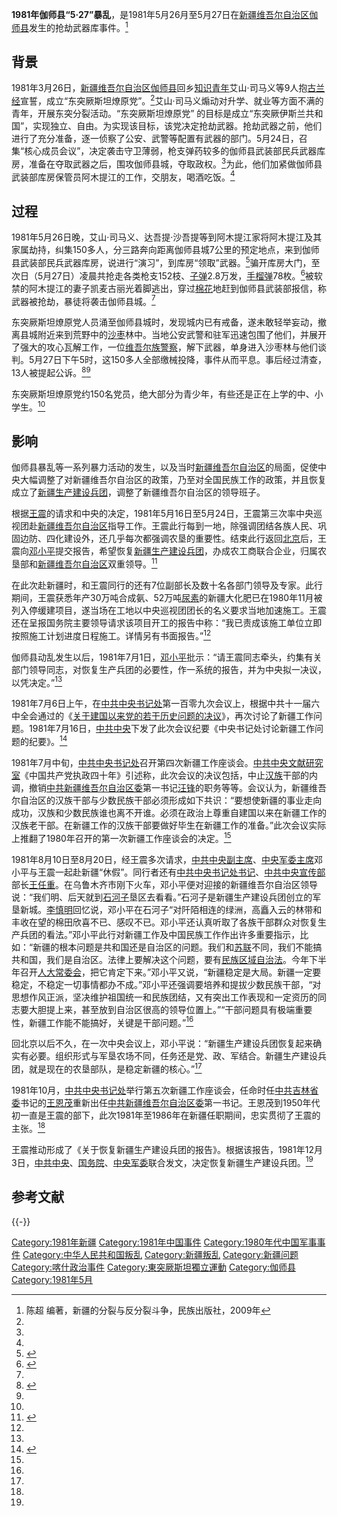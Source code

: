'''1981年伽师县“5·27”暴乱'''，是1981年5月26月至5月27日在[[新疆维吾尔自治区|新疆维吾尔自治区]][[伽师县|伽师县]]发生的抢劫武器库事件。<ref name=chen>陈超 编著，新疆的分裂与反分裂斗争，民族出版社，2009年</ref>

==背景==
1981年3月26日，[[新疆维吾尔自治区|新疆维吾尔自治区]][[伽师县|伽师县]]回乡[[知识青年|知识青年]]艾山·司马义等9人抱[[古兰经|古兰经]]宣誓，成立“东突厥斯坦燎原党”。<ref name=wokan/>艾山·司马义煽动对升学、就业等方面不满的青年，开展东突分裂活动。“东突厥斯坦燎原党” 的目标是成立“东突厥伊斯兰共和国”，实现独立、自由。为实现该目标，该党决定抢劫武器。抢劫武器之前，他们进行了充分准备，逐一侦察了公安、武警等配置有武器的部门。5月24日，召集“核心成员会议”，决定袭击守卫薄弱，枪支弹药较多的伽师县武装部民兵武器库房，准备在夺取武器之后，围攻伽师县城，夺取政权。<ref name=chen/>为此，他们加紧做伽师县武装部库房保管员阿木提江的工作，交朋友，喝酒吃饭。<ref name=wokan/>

==过程==
1981年5月26日晚，艾山·司马义、达吾提·沙吾提等到阿木提江家将阿木提江及其家属劫持，纠集150多人，分三路奔向距离伽师县城7公里的预定地点，来到伽师县武装部民兵武器库房，说进行“演习”，到库房“领取”武器。<ref name=wokan>{{Cite web |url=http://www.bt.chinanews.com/Article/jishi/201401/319497.html |title=陈新元，我看维吾尔人（讲课稿），兵团新闻网，2014-01-27 |accessdate=2014-04-07 |archive-date=2014-05-25 |archive-url=https://web.archive.org/web/20140525194919/http://www.bt.chinanews.com/Article/jishi/201401/319497.html |dead-url=yes }}</ref>骗开库房大门，至次日（5月27日）凌晨共抢走各类枪支152枝、[[子弹|子弹]]2.8万发，[[手榴弹|手榴弹]]78枚。<ref>{{Cite web |url=http://www.hybsl.cn/zt/smnhy/ssssss1/2014-03-28/45497.html |title=80年代是新疆地区最为稳定的时期（上），胡耀邦史料信息网，2014-03-28 |accessdate=2014-04-07 |archive-date=2019-08-14 |archive-url=https://web.archive.org/web/20190814112417/http://www.hybsl.cn/zt/smnhy/ssssss1/2014-03-28/45497.html |dead-url=no }}</ref>被软禁的阿木提江的妻子凯麦古丽光着脚逃出，穿过[[棉花|棉花]]地赶到伽师县武装部报信，称武器被抢劫，暴徒将袭击伽师县城。<ref name=chen/>

东突厥斯坦燎原党人员涌至伽师县城时，发现城内已有戒备，遂未敢轻举妄动，撤离县城附近来到荒野中的[[沙枣|沙枣]]林中。当地公安武警和驻军迅速包围了他们，并展开了强大的攻心瓦解工作，一位[[维吾尔族|维吾尔族]][[警察|警察]]，解下武器，单身进入沙枣林与他们谈判。5月27日下午5时，这150多人全部缴械投降，事件从而平息。事后经过清查，13人被提起公诉。<ref>{{Cite web |url=http://www.wyzxwk.com/Article/lishi/2013/10/308142.html |title=雨夹雪：暴乱背后---浅谈“疆独”问题，乌有网刊，2014-03-02 |accessdate=2014-04-07 |archive-date=2014-05-23 |archive-url=https://web.archive.org/web/20140523050940/http://www.wyzxwk.com/Article/lishi/2013/10/308142.html |dead-url=no }}</ref><ref name=chen/>

东突厥斯坦燎原党约150名党员，绝大部分为青少年，有些还是正在上学的中、小学生。<ref name=chen/>

==影响==
伽师县暴乱等一系列暴力活动的发生，以及当时[[新疆维吾尔自治区|新疆维吾尔自治区]]的局面，促使中央大幅调整了对新疆维吾尔自治区的政策，乃至对全国民族工作的政策，并且恢复成立了[[新疆生产建设兵团|新疆生产建设兵团]]，调整了新疆维吾尔自治区的领导班子。

根据[[王震|王震]]的请求和中央的决定，1981年5月16日至5月24日，王震第三次率中央巡视团赴[[新疆维吾尔自治区|新疆维吾尔自治区]]指导工作。王震此行每到一地，除强调团结各族人民、巩固边防、四化建设外，还几乎每次都强调农垦的重要性。结束此行返回[[北京|北京]]后，王震向[[邓小平|邓小平]]提交报告，希望恢复[[新疆生产建设兵团|新疆生产建设兵团]]，办成农工商联合企业，归属农垦部和[[新疆维吾尔自治区|新疆维吾尔自治区]]双重领导。<ref name=liaowang>{{Cite web |url=http://www.guancha.cn/BingWangDongFangZhouKan/2013_07_23_160161_s.shtml |title=王震将军四行新疆与五次新疆工作会议，瞭望东方周刊，2013-07-23 |accessdate=2014-05-25 |archive-date=2016-03-13 |archive-url=https://web.archive.org/web/20160313064327/http://www.guancha.cn/bingwangdongfangzhoukan/2013_07_23_160161_s.shtml |dead-url=no }}</ref>

在此次赴新疆时，和王震同行的还有7位副部长及数十名各部门领导及专家。此行期间，王震获悉年产30万吨合成氨、52万吨[[尿素|尿素]]的新疆大化肥已在1980年11月被列入停缓建项目，遂当场在工地以中央巡视团团长的名义要求当地加速施工。王震还在呈报国务院主要领导请求该项目开工的报告中称：“我已责成该施工单位立即按照施工计划进度日程施工。详情另有书面报告。”<ref name=liaowang/>

伽师县动乱发生以后，1981年7月1日，[[邓小平|邓小平]]批示：“请王震同志牵头，约集有关部门领导同志，对恢复生产兵团的必要性，作一系统的报告，并为中央拟一决议，以凭决定。”<ref name=liaowang/>

1981年7月6日上午，在[[中共中央书记处|中共中央书记处]]第一百零九次会议上，根据中共十一届六中全会通过的《[[关于建国以来党的若干历史问题的决议|关于建国以来党的若干历史问题的决议]]》，再次讨论了新疆工作问题。1981年7月16日，[[中共中央|中共中央]]下发了此次会议纪要《中央书记处讨论新疆工作问题的纪要》。<ref>{{Cite web |url=http://www.xjkunlun.cn/dswx/dszl/2011/2151307.htm |title=中共中央关于转发《中央书记处讨论新疆工作问题的纪要》的通知（一九八一年七月十六日），昆仑网，2011-07-19 |accessdate=2014-05-25 |archive-date=2016-03-04 |archive-url=https://web.archive.org/web/20160304202210/http://www.xjkunlun.cn/dswx/dszl/2011/2151307.htm |dead-url=yes }}</ref>

1981年7月中旬，[[中共中央书记处|中共中央书记处]]召开第四次新疆工作座谈会。[[中共中央文献研究室|中共中央文献研究室]]《中国共产党执政四十年》引述称，此次会议的决议包括，中止[[汉族|汉族]]干部的内调，撤销[[中共新疆维吾尔自治区委|中共新疆维吾尔自治区委]]第一书记[[汪锋|汪锋]]的职务等等。会议认为，新疆维吾尔自治区的汉族干部与少数民族干部必须形成如下共识：“要想使新疆的事业走向成功，汉族和少数民族谁也离不开谁。必须在政治上尊重自建国以来在新疆工作的汉族老干部。在新疆工作的汉族干部要做好毕生在新疆工作的准备。”此次会议实际上推翻了1980年召开的第一次新疆工作座谈会的决定。<ref name=liaowang/>

1981年8月10日至8月20日，经王震多次请求，[[中共中央副主席|中共中央副主席]]、[[中央军委主席|中央军委主席]]邓小平与王震一起赴新疆“休假”。同行者还有[[中共中央书记处书记|中共中央书记处书记]]、[[中共中央宣传部|中共中央宣传部]]部长[[王任重|王任重]]。在乌鲁木齐市刚下火车，邓小平便对迎接的新疆维吾尔自治区领导说：“我们明、后天就到[[石河子|石河子]]垦区去看看。”石河子是新疆生产建设兵团创立的军垦新城。[[李慎明|李慎明]]回忆说，邓小平在石河子“对阡陌相连的绿洲，高矗入云的林带和丰收在望的棉田欣喜不已、感叹不已。邓小平还认真听取了各族干部群众对恢复生产兵团的看法。”邓小平此行对新疆工作及中国民族工作作出许多重要指示，比如：“新疆的根本问题是共和国还是自治区的问题。我们和[[苏联|苏联]]不同，我们不能搞共和国，我们是自治区。法律上要解决这个问题，要有[[民族区域自治法|民族区域自治法]]。今年下半年召开[[全国人大常委会|人大常委会]]，把它肯定下来。”邓小平又说，“新疆稳定是大局。新疆一定要稳定，不稳定一切事情都办不成。”邓小平还强调要培养和提拔少数民族干部，“对思想作风正派，坚决维护祖国统一和民族团结，又有突出工作表现和一定资历的同志要大胆提上来，甚至放到自治区很高的领导位置上。”“干部问题具有极端重要性，新疆工作能不能搞好，关键是干部问题。”<ref name=liaowang/>

回北京以后不久，在一次中央会议上，邓小平说：“新疆生产建设兵团恢复起来确实有必要。组织形式与军垦农场不同，任务还是党、政、军结合。新疆生产建设兵团，就是现在的农垦部队，是稳定新疆的核心。”<ref name=liaowang/>

1981年10月，[[中共中央书记处|中共中央书记处]]举行第五次新疆工作座谈会，任命时任[[中共吉林省委|中共吉林省委]]书记的[[王恩茂|王恩茂]]重新出任[[中共新疆维吾尔自治区委|中共新疆维吾尔自治区委]]第一书记。王恩茂到1950年代初一直是王震的部下，此次1981年至1986年在新疆任职期间，忠实贯彻了王震的主张。<ref name=liaowang/>

王震推动形成了《关于恢复新疆生产建设兵团的报告》。根据该报告，1981年12月3日，[[中共中央|中共中央]]、[[中华人民共和国国务院|国务院]]、[[中央军委|中央军委]]联合发文，决定恢复新疆生产建设兵团。<ref name=liaowang/>

== 参考文献 ==
{{Reflist|2}}

{{-}}
{{新疆维吾尔自治区暴力恐怖活动和反恐行动|邓}}
[[Category:1981年新疆|Category:1981年新疆]]
[[Category:1981年中国事件|Category:1981年中国事件]]
[[Category:1980年代中国军事事件|Category:1980年代中国军事事件]]
[[Category:中华人民共和国叛乱|Category:中华人民共和国叛乱]]
[[Category:新疆叛乱|Category:新疆叛乱]]
[[Category:新疆问题|Category:新疆问题]]
[[Category:喀什政治事件|Category:喀什政治事件]]
[[Category:東突厥斯坦獨立運動|Category:東突厥斯坦獨立運動]]
[[Category:伽师县|Category:伽师县]]
[[Category:1981年5月|Category:1981年5月]]